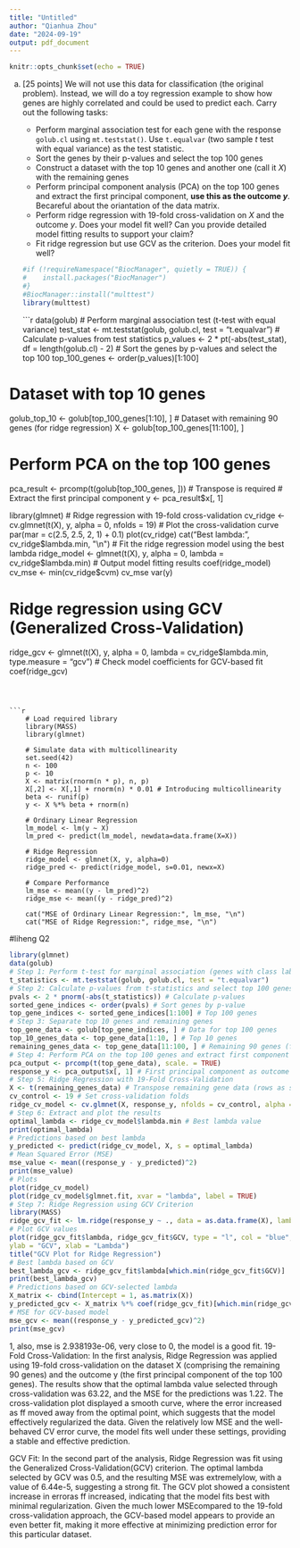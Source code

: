 ```yaml
---
title: "Untitled"
author: "Qianhua Zhou"
date: "2024-09-19"
output: pdf_document
---
```


```r
knitr::opts_chunk$set(echo = TRUE)
```
  a. [25 points] We will not use this data for classification (the original problem). Instead, we will do a toy regression example to show how genes are highly correlated and could be used to predict each. Carry out the following tasks:

      * Perform marginal association test for each gene with the response `golub.cl` using `mt.teststat()`. Use `t.equalvar` (two sample $t$ test with equal variance) as the test statistic. 
      * Sort the genes by their p-values and select the top 100 genes
      * Construct a dataset with the top 10 genes and another one (call it $X$) with the remaining genes
      * Perform principal component analysis (PCA) on the top 100 genes and extract the first principal component, __use this as the outcome $y$__. Becareful about the oriantation of the data matrix. 
      * Perform ridge regression with 19-fold cross-validation on $X$ and the outcome $y$. Does your model fit well? Can you provide detailed model fitting results to support your claim?
      * Fit ridge regression but use GCV as the criterion. Does your model fit well?
```r
#if (!requireNamespace("BiocManager", quietly = TRUE)) {
#    install.packages("BiocManager")
#}
#BiocManager::install("multtest")
library(multtest)
```
```r
data(golub)
# Perform marginal association test (t-test with equal variance)
test_stat <- mt.teststat(golub, golub.cl, test = "t.equalvar")
# Calculate p-values from test statistics
p_values <- 2 * pt(-abs(test_stat), df = length(golub.cl) - 2)
# Sort the genes by p-values and select the top 100
top_100_genes <- order(p_values)[1:100]

# Dataset with top 10 genes
golub_top_10 <- golub[top_100_genes[1:10], ]
# Dataset with remaining 90 genes (for ridge regression)
X <- golub[top_100_genes[11:100], ]

# Perform PCA on the top 100 genes
pca_result <- prcomp(t(golub[top_100_genes, ]))  # Transpose is required
# Extract the first principal component
y <- pca_result$x[, 1]

library(glmnet)
# Ridge regression with 19-fold cross-validation
cv_ridge <- cv.glmnet(t(X), y, alpha = 0, nfolds = 19)
# Plot the cross-validation curve
par(mar = c(2.5, 2.5, 2, 1) + 0.1)
plot(cv_ridge)
cat("Best lambda:", cv_ridge$lambda.min, "\n")
# Fit the ridge regression model using the best lambda
ridge_model <- glmnet(t(X), y, alpha = 0, lambda = cv_ridge$lambda.min)
# Output model fitting results
coef(ridge_model)
cv_mse <- min(cv_ridge$cvm)
cv_mse
var(y)

# Ridge regression using GCV (Generalized Cross-Validation)
ridge_gcv <- glmnet(t(X), y, alpha = 0, lambda = cv_ridge$lambda.min, type.measure = "gcv")
# Check model coefficients for GCV-based fit
coef(ridge_gcv)
```



```r
    # Load required library
    library(MASS)
    library(glmnet)
    
    # Simulate data with multicollinearity
    set.seed(42)
    n <- 100
    p <- 10
    X <- matrix(rnorm(n * p), n, p)
    X[,2] <- X[,1] + rnorm(n) * 0.01 # Introducing multicollinearity
    beta <- runif(p)
    y <- X %*% beta + rnorm(n)
    
    # Ordinary Linear Regression
    lm_model <- lm(y ~ X)
    lm_pred <- predict(lm_model, newdata=data.frame(X=X))
    
    # Ridge Regression
    ridge_model <- glmnet(X, y, alpha=0)
    ridge_pred <- predict(ridge_model, s=0.01, newx=X)
    
    # Compare Performance
    lm_mse <- mean((y - lm_pred)^2)
    ridge_mse <- mean((y - ridge_pred)^2)
    
    cat("MSE of Ordinary Linear Regression:", lm_mse, "\n")
    cat("MSE of Ridge Regression:", ridge_mse, "\n")
```

#liheng Q2
```r
library(glmnet)
data(golub)
# Step 1: Perform t-test for marginal association (genes with class labels)
t_statistics <- mt.teststat(golub, golub.cl, test = "t.equalvar")
# Step 2: Calculate p-values from t-statistics and select top 100 genes
pvals <- 2 * pnorm(-abs(t_statistics)) # Calculate p-values
sorted_gene_indices <- order(pvals) # Sort genes by p-value
top_gene_indices <- sorted_gene_indices[1:100] # Top 100 genes
# Step 3: Separate top 10 genes and remaining genes
top_gene_data <- golub[top_gene_indices, ] # Data for top 100 genes
top_10_genes_data <- top_gene_data[1:10, ] # Top 10 genes
remaining_genes_data <- top_gene_data[11:100, ] # Remaining 90 genes (for X)
# Step 4: Perform PCA on the top 100 genes and extract first component
pca_output <- prcomp(t(top_gene_data), scale. = TRUE)
response_y <- pca_output$x[, 1] # First principal component as outcome y
# Step 5: Ridge Regression with 19-Fold Cross-Validation
X <- t(remaining_genes_data) # Transpose remaining gene data (rows as samples)
cv_control <- 19 # Set cross-validation folds
ridge_cv_model <- cv.glmnet(X, response_y, nfolds = cv_control, alpha = 0)
# Step 6: Extract and plot the results
optimal_lambda <- ridge_cv_model$lambda.min # Best lambda value
print(optimal_lambda)
# Predictions based on best lambda
y_predicted <- predict(ridge_cv_model, X, s = optimal_lambda)
# Mean Squared Error (MSE)
mse_value <- mean((response_y - y_predicted)^2)
print(mse_value)
# Plots
plot(ridge_cv_model)
plot(ridge_cv_model$glmnet.fit, xvar = "lambda", label = TRUE)
# Step 7: Ridge Regression using GCV Criterion
library(MASS)
ridge_gcv_fit <- lm.ridge(response_y ~ ., data = as.data.frame(X), lambda = seq(0, 100, by = 0.5))
# Plot GCV values
plot(ridge_gcv_fit$lambda, ridge_gcv_fit$GCV, type = "l", col = "blue", lwd = 2,
ylab = "GCV", xlab = "Lambda")
title("GCV Plot for Ridge Regression")
# Best lambda based on GCV
best_lambda_gcv <- ridge_gcv_fit$lambda[which.min(ridge_gcv_fit$GCV)]
print(best_lambda_gcv)
# Predictions based on GCV-selected lambda
X_matrix <- cbind(Intercept = 1, as.matrix(X))
y_predicted_gcv <- X_matrix %*% coef(ridge_gcv_fit)[which.min(ridge_gcv_fit$GCV),]
# MSE for GCV-based model
mse_gcv <- mean((response_y - y_predicted_gcv)^2)
print(mse_gcv)
```

1, also, mse is 2.938193e-06, very close to 0, the model is a good fit.
19-Fold Cross-Validation: In the first analysis, Ridge Regression was applied using 19-fold cross-validation on the dataset X (comprising the remaining 90 genes) and the outcome y (the first principal component of the top 100 genes). The results show that the optimal lambda value selected through cross-validation was 63.22, and the MSE for the predictions was 1.22. The cross-validation plot displayed a smooth curve, where the error increased as ff moved away from the optimal point, which suggests that the model effectively regularized the data. Given the relatively low MSE and the well-behaved CV error curve, the model fits well under these settings, providing a stable and effective prediction.

GCV Fit: In the second part of the analysis, Ridge Regression was fit using the Generalized Cross-Validation(GCV) criterion. The optimal lambda selected by GCV was 0.5, and the resulting MSE was extremelylow, with a value of 6.44e-5, suggesting a strong fit. The GCV plot showed a consistent increase in erroras ff increased, indicating that the model fits best with minimal regularization. Given the much lower MSEcompared to the 19-fold cross-validation approach, the GCV-based model appears to provide an even better fit, making it more effective at minimizing prediction error for this particular dataset.
